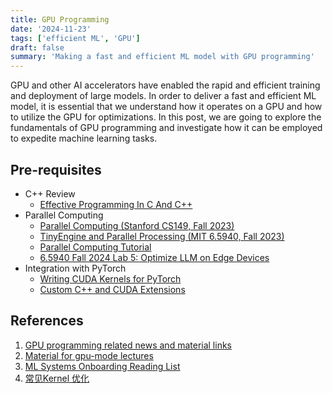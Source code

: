 ```yaml
---
title: GPU Programming
date: '2024-11-23'
tags: ['efficient ML', 'GPU']
draft: false
summary: 'Making a fast and efficient ML model with GPU programming'
---
```

GPU and other AI accelerators have enabled the rapid and efficient training and deployment of large models. In order to deliver a fast and efficient ML model, it is essential that we understand how it operates on a GPU and how to utilize the GPU for optimizations.
In this post, we are going to explore the fundamentals of GPU programming and investigate how it can be employed to expedite machine learning tasks.

## Pre-requisites
- C++ Review
    - [Effective Programming In C And C++](https://ocw.mit.edu/courses/6-s096-effective-programming-in-c-and-c-january-iap-2014/pages/syllabus/)
- Parallel Computing
    - [Parallel Computing (Stanford CS149, Fall 2023)](https://gfxcourses.stanford.edu/cs149/fall23)
    - [TinyEngine and Parallel Processing (MIT 6.5940, Fall 2023)](https://www.youtube.com/watch?v=HGsvWHqU29Y)
    - [Parallel Computing Tutorial](https://github.com/mit-han-lab/parallel-computing-tutorial)
    - [6.5940 Fall 2024 Lab 5: Optimize LLM on Edge Devices](https://drive.google.com/drive/folders/1MhMvxvLsyYrN-4C6eQG8Zj2JeSuyAOf0)
- Integration with PyTorch
    - [Writing CUDA Kernels for PyTorch](https://tinkerd.net/blog/machine-learning/cuda-basics/#writing-custom-pytorch-kernels)
    - [Custom C++ and CUDA Extensions](https://pytorch.org/tutorials/advanced/cpp_extension.html)

## References
1. [GPU programming related news and material links](https://github.com/gpu-mode/resource-stream)
2. [Material for gpu-mode lectures](https://github.com/gpu-mode/lectures) 
3. [ML Systems Onboarding Reading List](https://github.com/gpu-mode/awesomeMLSys)
4. [常见Kernel 优化](https://chenzomi12.github.io/04Inference06Kernel/README.html)